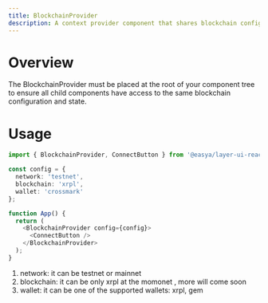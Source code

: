 ```yaml
---
title: BlockchainProvider
description: A context provider component that shares blockchain configuration and state management across your application.
---
```


# Overview
The BlockchainProvider must be placed at the root of your component tree to ensure all child components have access to the same blockchain configuration and state.

# Usage
```typescript
import { BlockchainProvider, ConnectButton } from '@easya/layer-ui-react';

const config = {
  network: 'testnet',
  blockchain: 'xrpl',
  wallet: 'crossmark'
};

function App() {
  return (
    <BlockchainProvider config={config}>
      <ConnectButton />
    </BlockchainProvider>
  );
}
```


1. network: it can be testnet or mainnet
2. blockchain: it can be only xrpl at the momonet , more will come soon
3. wallet: it can be one of the supported wallets: xrpl, gem


